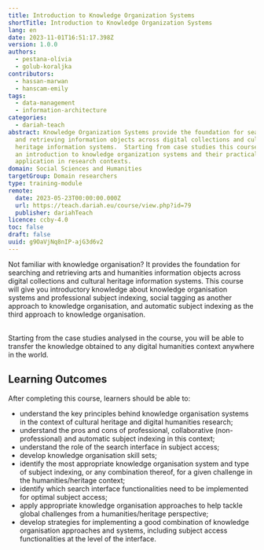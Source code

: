 ```yaml
---
title: Introduction to Knowledge Organization Systems
shortTitle: Introduction to Knowledge Organization Systems
lang: en
date: 2023-11-01T16:51:17.398Z
version: 1.0.0
authors:
  - pestana-olívia
  - golub-koraljka
contributors:
  - hassan-marwan
  - hanscam-emily
tags:
  - data-management
  - information-architecture
categories:
  - dariah-teach
abstract: Knowledge Organization Systems provide the foundation for searching
  and retrieving information objects across digital collections and cultural
  heritage information systems.  Starting from case studies this course provides
  an introduction to knowledge organization systems and their practical
  application in research contexts.
domain: Social Sciences and Humanities
targetGroup: Domain researchers
type: training-module
remote:
  date: 2023-05-23T00:00:00.000Z
  url: https://teach.dariah.eu/course/view.php?id=79
  publisher: dariahTeach
licence: ccby-4.0
toc: false
draft: false
uuid: g9OaVjNq8nIP-ajG3d6v2
---
```

Not familiar with knowledge organisation? It provides the foundation for searching and retrieving arts and humanities information objects across digital collections and cultural heritage information systems. This course will give you introductory knowledge about knowledge organisation systems and professional subject indexing, social tagging as another approach to knowledge organisation, and automatic subject indexing as the third approach to knowledge organisation. 

\
Starting from the case studies analysed in the course, you will be able to transfer the knowledge obtained to any digital humanities context anywhere in the world.



## L﻿earning Outcomes

A﻿fter completing this course, learners should be able to:

- understand the key principles behind knowledge organisation systems in the context of cultural heritage and digital humanities research;
- understand the pros and cons of professional, collaborative (non-professional) and automatic subject indexing in this context;
- understand the role of the search interface in subject access;
- develop knowledge organisation skill sets;
- identify the most appropriate knowledge organisation system and type of subject indexing, or any combination thereof, for a given challenge in the humanities/heritage context;
- identify which search interface functionalities need to be implemented for optimal subject access;
- apply appropriate knowledge organisation approaches to help tackle global challenges from a humanities/heritage perspective;
- develop strategies for implementing a good combination of knowledge organisation approaches and systems, including subject access functionalities at the level of the interface.

<ExternalResource title="Interested in learning more?" subtitle="Check out &quot;Introduction to Knowledge Organization Systems&quot;" url="https://teach.dariah.eu/course/view.php?id=79" />